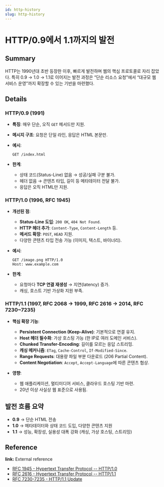 ```yaml
---
id: http-history
slug: http-history
---
```


# HTTP/0.9에서 1.1까지의 발전

## Summary

HTTP는 1990년대 초반 등장한 이후, 빠르게 발전하며 웹의 핵심 프로토콜로 자리 잡았다. 특히 0.9 → 1.0 → 1.1로 이어지는 발전 과정은 “단순 리소스 요청”에서 “대규모 웹 서비스 운영”까지 확장할 수 있는 기반을 마련했다.

## Details

### HTTP/0.9 (1991)

- **특징**: 매우 단순, 오직 `GET` 메서드만 지원.
- **메시지 구조**: 요청은 단일 라인, 응답은 HTML 본문만.
- **예시**:

  ```
  GET /index.html
  ```

- **한계**:
  - 상태 코드(Status-Line) 없음 → 성공/실패 구분 불가.
  - 헤더 없음 → 콘텐츠 타입, 길이 등 메타데이터 전달 불가.
  - 응답은 오직 HTML만 지원.

### HTTP/1.0 (1996, RFC 1945)

- **개선된 점**:
  - **Status-Line 도입**: `200 OK`, `404 Not Found`.
  - **HTTP 헤더 추가**: `Content-Type`, `Content-Length` 등.
  - **메서드 확장**: `POST`, `HEAD` 지원.
  - 다양한 콘텐츠 타입 전송 가능 (이미지, 텍스트, 바이너리).

- **예시**:

  ```
  GET /image.png HTTP/1.0
  Host: www.example.com
  ```

- **한계**:
  - 요청마다 **TCP 연결 재생성** → 지연(latency) 증가.
  - 캐싱, 호스트 기반 가상화 지원 부족.

### HTTP/1.1 (1997, RFC 2068 → 1999, RFC 2616 → 2014, RFC 7230\~7235)

- **핵심 확장 기능**:
  - **Persistent Connection (Keep-Alive)**: 기본적으로 연결 유지.
  - **Host 헤더 필수화**: 가상 호스팅 가능 (한 IP로 여러 도메인 서비스).
  - **Chunked Transfer-Encoding**: 길이를 모르는 응답 스트리밍.
  - **캐싱 메커니즘**: `ETag`, `Cache-Control`, `If-Modified-Since`.
  - **Range Requests**: 대용량 파일 부분 다운로드 (206 Partial Content).
  - **Content Negotiation**: `Accept`, `Accept-Language`에 따른 콘텐츠 협상.

- **영향**:
  - 웹 애플리케이션, 멀티미디어 서비스, 클라우드 호스팅 기반 마련.
  - 20년 이상 사실상 웹 표준으로 사용됨.

## 발전 흐름 요약

- **0.9** → 단순 HTML 전송
- **1.0** → 메타데이터와 상태 코드 도입, 다양한 콘텐츠 지원
- **1.1** → 성능, 확장성, 실용성 대폭 강화 (캐싱, 가상 호스팅, 스트리밍)

## Reference

**link:** External reference

- [RFC 1945 - Hypertext Transfer Protocol -- HTTP/1.0](https://datatracker.ietf.org/doc/html/rfc1945)
- [RFC 2616 - Hypertext Transfer Protocol -- HTTP/1.1](https://datatracker.ietf.org/doc/html/rfc2616)
- [RFC 7230-7235 - HTTP/1.1 Update](https://datatracker.ietf.org/doc/html/rfc7230)
